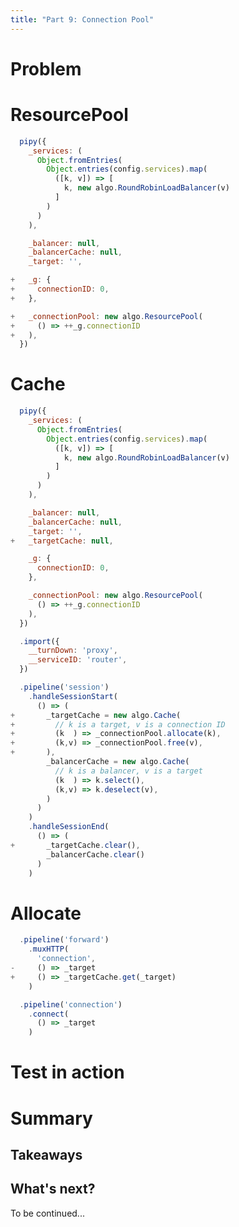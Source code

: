 ```yaml
---
title: "Part 9: Connection Pool"
---
```


# Problem

# ResourcePool

``` js
  pipy({
    _services: (
      Object.fromEntries(
        Object.entries(config.services).map(
          ([k, v]) => [
            k, new algo.RoundRobinLoadBalancer(v)
          ]
        )
      )
    ),

    _balancer: null,
    _balancerCache: null,
    _target: '',

+   _g: {
+     connectionID: 0,
+   },

+   _connectionPool: new algo.ResourcePool(
+     () => ++_g.connectionID
+   ),
  })
```

# Cache

``` js
  pipy({
    _services: (
      Object.fromEntries(
        Object.entries(config.services).map(
          ([k, v]) => [
            k, new algo.RoundRobinLoadBalancer(v)
          ]
        )
      )
    ),

    _balancer: null,
    _balancerCache: null,
    _target: '',
+   _targetCache: null,

    _g: {
      connectionID: 0,
    },

    _connectionPool: new algo.ResourcePool(
      () => ++_g.connectionID
    ),
  })

  .import({
    __turnDown: 'proxy',
    __serviceID: 'router',
  })

  .pipeline('session')
    .handleSessionStart(
      () => (
+       _targetCache = new algo.Cache(
+         // k is a target, v is a connection ID
+         (k  ) => _connectionPool.allocate(k),
+         (k,v) => _connectionPool.free(v),
+       ),
        _balancerCache = new algo.Cache(
          // k is a balancer, v is a target
          (k  ) => k.select(),
          (k,v) => k.deselect(v),
        )
      )
    )
    .handleSessionEnd(
      () => (
+       _targetCache.clear(),
        _balancerCache.clear()
      )
    )
```

# Allocate

``` js
  .pipeline('forward')
    .muxHTTP(
      'connection',
-     () => _target
+     () => _targetCache.get(_target)
    )

  .pipeline('connection')
    .connect(
      () => _target
    )
```

# Test in action

# Summary

## Takeaways

## What's next?

To be continued...
